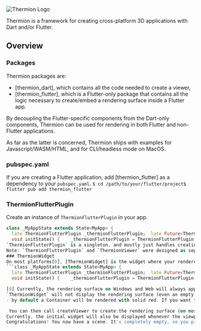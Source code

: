 ![Thermion Logo](logo.png)

Thermion is a framework for creating cross-platform 3D applications with Dart and/or Flutter.

## Overview

### Packages 
Thermion  packages are:
- [thermion_dart], which contains all the code needed to create a viewer, 
- [thermion_flutter], which is a Flutter-only package that contains all the logic necessary to create/embed a rendering surface inside a Flutter app. 

By decoupling the Flutter-specific components from the Dart-only components, Thermion can be used for rendering in both Flutter and non-Flutter applications. 

As far as the latter is concerned, Thermion ships with examples for  Javascript/WASM/HTML, and for CLI/headless mode on MacOS. 

### pubspec.yaml
If you are creating a Flutter application, add [thermion_flutter] as a dependency to your `pubspec.yaml`.
```$ cd /path/to/your/flutter/project$ flutter pub add thermion_flutter```

### ThermionFlutterPlugin
Create an instance of `ThermionFlutterPlugin` in your app.
```dart
class _MyAppState extends State<MyApp> {
  late ThermionFlutterPlugin _thermionFlutterPlugin;  late Future<ThermionViewer> _thermionViewer;
  void initState() {    _thermionFlutterPlugin = ThermionFlutterPlugin();    _thermionViewer = _thermionFlutterPlugin.createViewer();  }}```
`ThermionFlutterPlugin` is a singleton, and mostly just handles creating a 3D rendering surface that can be embedded in a Flutter widget hierarchy.  [ThermionViewer] is the interface for actually interacting with the scene (loading assets, manipulating the camera, and so on). Call `createViewer` on `ThermionFlutterPlugin` to obtain a reference to `ThermionViewer` (which is also a singleton).
Note: `ThermionFlutterPlugin` and `ThermionViewer` were designed as separate classes so we can use `ThermionViewer` in non-Flutter apps.
### ThermionWidget
On most platforms[0], [ThermionWidget] is the widget where your rendered content (i.e. your viewport) will appear. This can be any size; the 3D viewport will be scaled to fit the dimensions on this widget. On most platforms, a [ThermionWidget] can be positioned above or below any other widget in the hierarchy and the Z-order will be preserved.
```class _MyAppState extends State<MyApp> {
  late ThermionFlutterPlugin _thermionFlutterPlugin;  late Future<ThermionViewer> _thermionViewer;
  void initState() {    _thermionFlutterPlugin = ThermionFlutterPlugin();    _thermionViewer = _thermionFlutterPlugin.createViewer();  }    Widget build(BuildContext context) {       return Stack(children:[      Positioned.fill(        child:ThermionWidget(          plugin:_thermionFlutterPlugin        )      )    ]);  }}```

[0] Currently, the rendering surface on Windows and Web will always appear at the bottom of the application. You still need a ThermionWidget, but this only keeps track of the dimensions of your viewport and punches a transparent hole in the hierarchy; the actual rendering surface is attached beneath the Flutter window.
`ThermionWidget` will not display the rendering surface (even an empty one) until the call to `createViewer` has been completed.
- by default a Container will be rendered with solid red. If you want to change this, pass a widget as the initial paramer to the ThermionWidget constructor.on the second frame, ThermionWidget will pass its dimensions/pixel ratio to the FilamentController

 You can then call createViewer to create:the rendering surface (on most platforms, a backing texture that will be registered with Flutter for use in a Texture widget)a rendering threada ThermionViewerFFI and an AssetManager, which will allow you to load assets/cameras/lighting/etc via the FilamentControllerafter an indeterminate number of frames, FilamentController will notify ThermionWidget when a rendering surface is available the viewportThermionWidget will replace the default initial Widget with the viewport (which will initially be solid black or white, depending on your platform).IMPORTANT: there will be a delay between adding a ThermionWidget, calling createViewer and the actual rendering viewport becoming available. This is why we fill ThermionWidget with red - to make it abundantly clear that you need to handle this asynchronous delay appropriately. Once createViewer has completed, the viewport is available for rendering.
Currently, the initial widget will also be displayed whenever the viewport is resized (including changing orientation on mobile and drag-to-resize on desktop). You probably want to change this from the default red.
Congratulations! You now have a scene. It's completely empty, so you probably want to add something visible.




